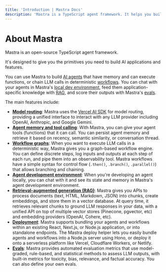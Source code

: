 ```yaml
---
title: 'Introduction | Mastra Docs'
description: 'Mastra is a TypeScript agent framework. It helps you build AI applications and features quickly. It gives you the set of primitives you need: workflows, agents, RAG, integrations, syncs and evals.'
---
```


# About Mastra

Mastra is an open-source TypeScript agent framework.

It's designed to give you the primitives you need to build AI applications and features.

You can use Mastra to build [AI agents](/docs/agents/overview.mdx) that have memory and can execute functions, or chain LLM calls in deterministic [workflows](/docs/workflows/overview.mdx). You can chat with your agents in Mastra's [local dev environment](/docs/local-dev/mastra-dev.mdx), feed them application-specific knowledge with [RAG](/docs/rag/overview.mdx), and score their outputs with Mastra's [evals](/docs/evals/overview.mdx).

The main features include:

- **[Model routing](https://sdk.vercel.ai/docs/introduction)**: Mastra uses the [Vercel AI SDK](https://sdk.vercel.ai/docs/introduction) for model routing, providing a unified interface to interact with any LLM provider including OpenAI, Anthropic, and Google Gemini.
- **[Agent memory and tool calling](/docs/agents/agent-memory.mdx)**: With Mastra, you can give your agent tools (functions) that it can call. You can persist agent memory and retrieve it based on recency, semantic similarity, or conversation thread.
- **[Workflow graphs](/docs/workflows/overview.mdx)**: When you want to execute LLM calls in a deterministic way, Mastra gives you a graph-based workflow engine. You can define discrete steps, log inputs and outputs at each step of each run, and pipe them into an observability tool. Mastra workflows have a simple syntax for control flow (`.then()`, `.branch()`, `.parallel()`) that allows branching and chaining.
- **[Agent development environment](/docs/local-dev/mastra-dev.mdx)**: When you're developing an agent locally, you can chat with it and see its state and memory in Mastra's agent development environment.
- **[Retrieval-augmented generation (RAG)](/docs/rag/overview.mdx)**: Mastra gives you APIs to process documents (text, HTML, Markdown, JSON) into chunks, create embeddings, and store them in a vector database. At query time, it retrieves relevant chunks to ground LLM responses in your data, with a unified API on top of multiple vector stores (Pinecone, pgvector, etc) and embedding providers (OpenAI, Cohere, etc).
- **[Deployment](/docs/deployment/deployment.mdx)**: Mastra supports bundling your agents and workflows within an existing React, Next.js, or Node.js application, or into standalone endpoints. The Mastra deploy helper lets you easily bundle agents and workflows into a Node.js server using Hono, or deploy it onto a serverless platform like Vercel, Cloudflare Workers, or Netlify.
- **[Evals](/docs/evals/overview.mdx)**: Mastra provides automated evaluation metrics that use model-graded, rule-based, and statistical methods to assess LLM outputs, with built-in metrics for toxicity, bias, relevance, and factual accuracy. You can also define your own evals.
